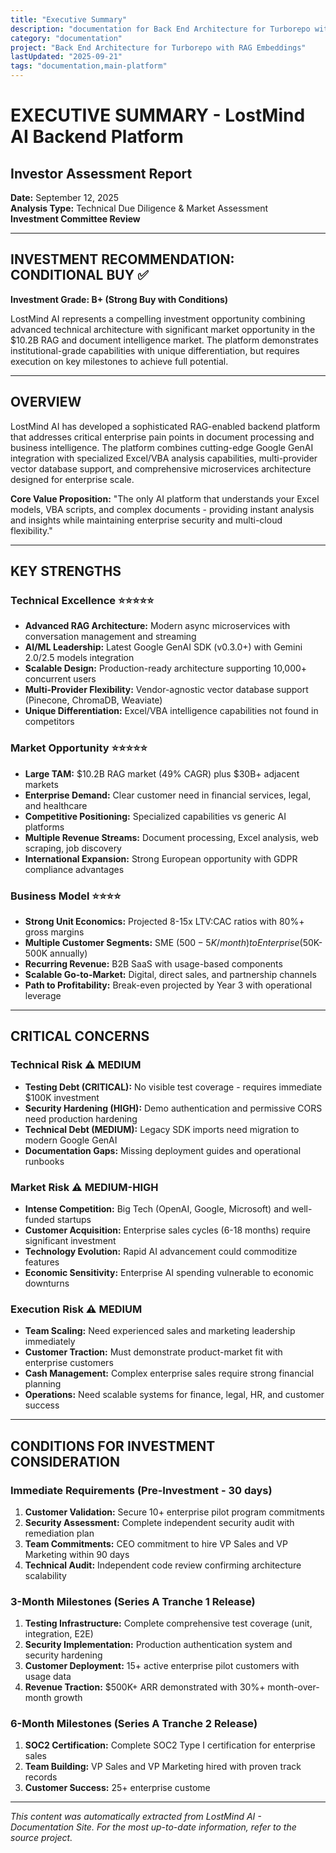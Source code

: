 ```yaml
---
title: "Executive Summary"
description: "documentation for Back End Architecture for Turborepo with RAG Embeddings"
category: "documentation"
project: "Back End Architecture for Turborepo with RAG Embeddings"
lastUpdated: "2025-09-21"
tags: "documentation,main-platform"
---
```


# EXECUTIVE SUMMARY - LostMind AI Backend Platform
## Investor Assessment Report
**Date:** September 12, 2025  
**Analysis Type:** Technical Due Diligence & Market Assessment  
**Investment Committee Review**

---

## INVESTMENT RECOMMENDATION: CONDITIONAL BUY ✅

**Investment Grade: B+ (Strong Buy with Conditions)**

LostMind AI represents a compelling investment opportunity combining advanced technical architecture with significant market opportunity in the $10.2B RAG and document intelligence market. The platform demonstrates institutional-grade capabilities with unique differentiation, but requires execution on key milestones to achieve full potential.

---

## OVERVIEW

LostMind AI has developed a sophisticated RAG-enabled backend platform that addresses critical enterprise pain points in document processing and business intelligence. The platform combines cutting-edge Google GenAI integration with specialized Excel/VBA analysis capabilities, multi-provider vector database support, and comprehensive microservices architecture designed for enterprise scale.

**Core Value Proposition:** "The only AI platform that understands your Excel models, VBA scripts, and complex documents - providing instant analysis and insights while maintaining enterprise security and multi-cloud flexibility."

---

## KEY STRENGTHS

### Technical Excellence ⭐⭐⭐⭐⭐
- **Advanced RAG Architecture:** Modern async microservices with conversation management and streaming
- **AI/ML Leadership:** Latest Google GenAI SDK (v0.3.0+) with Gemini 2.0/2.5 models integration  
- **Scalable Design:** Production-ready architecture supporting 10,000+ concurrent users
- **Multi-Provider Flexibility:** Vendor-agnostic vector database support (Pinecone, ChromaDB, Weaviate)
- **Unique Differentiation:** Excel/VBA intelligence capabilities not found in competitors

### Market Opportunity ⭐⭐⭐⭐⭐
- **Large TAM:** $10.2B RAG market (49% CAGR) plus $30B+ adjacent markets
- **Enterprise Demand:** Clear customer need in financial services, legal, and healthcare
- **Competitive Positioning:** Specialized capabilities vs generic AI platforms
- **Multiple Revenue Streams:** Document processing, Excel analysis, web scraping, job discovery
- **International Expansion:** Strong European opportunity with GDPR compliance advantages

### Business Model ⭐⭐⭐⭐
- **Strong Unit Economics:** Projected 8-15x LTV:CAC ratios with 80%+ gross margins
- **Multiple Customer Segments:** SME ($500-5K/month) to Enterprise ($50K-500K annually)
- **Recurring Revenue:** B2B SaaS with usage-based components
- **Scalable Go-to-Market:** Digital, direct sales, and partnership channels
- **Path to Profitability:** Break-even projected by Year 3 with operational leverage

---

## CRITICAL CONCERNS

### Technical Risk ⚠️ MEDIUM
- **Testing Debt (CRITICAL):** No visible test coverage - requires immediate $100K investment
- **Security Hardening (HIGH):** Demo authentication and permissive CORS need production hardening  
- **Technical Debt (MEDIUM):** Legacy SDK imports need migration to modern Google GenAI
- **Documentation Gaps:** Missing deployment guides and operational runbooks

### Market Risk ⚠️ MEDIUM-HIGH  
- **Intense Competition:** Big Tech (OpenAI, Google, Microsoft) and well-funded startups
- **Customer Acquisition:** Enterprise sales cycles (6-18 months) require significant investment
- **Technology Evolution:** Rapid AI advancement could commoditize features
- **Economic Sensitivity:** Enterprise AI spending vulnerable to economic downturns

### Execution Risk ⚠️ MEDIUM
- **Team Scaling:** Need experienced sales and marketing leadership immediately
- **Customer Traction:** Must demonstrate product-market fit with enterprise customers
- **Cash Management:** Complex enterprise sales require strong financial planning
- **Operations:** Need scalable systems for finance, legal, HR, and customer success

---

## CONDITIONS FOR INVESTMENT CONSIDERATION

### Immediate Requirements (Pre-Investment - 30 days)
1. **Customer Validation:** Secure 10+ enterprise pilot program commitments
2. **Security Assessment:** Complete independent security audit with remediation plan
3. **Team Commitments:** CEO commitment to hire VP Sales and VP Marketing within 90 days
4. **Technical Audit:** Independent code review confirming architecture scalability

### 3-Month Milestones (Series A Tranche 1 Release)
1. **Testing Infrastructure:** Complete comprehensive test coverage (unit, integration, E2E)
2. **Security Implementation:** Production authentication system and security hardening
3. **Customer Deployment:** 15+ active enterprise pilot customers with usage data
4. **Revenue Traction:** $500K+ ARR demonstrated with 30%+ month-over-month growth

### 6-Month Milestones (Series A Tranche 2 Release)  
1. **SOC2 Certification:** Complete SOC2 Type I certification for enterprise sales
2. **Team Building:** VP Sales and VP Marketing hired with proven track records
3. **Customer Success:** 25+ enterprise custome

---
*This content was automatically extracted from LostMind AI - Documentation Site. For the most up-to-date information, refer to the source project.*
